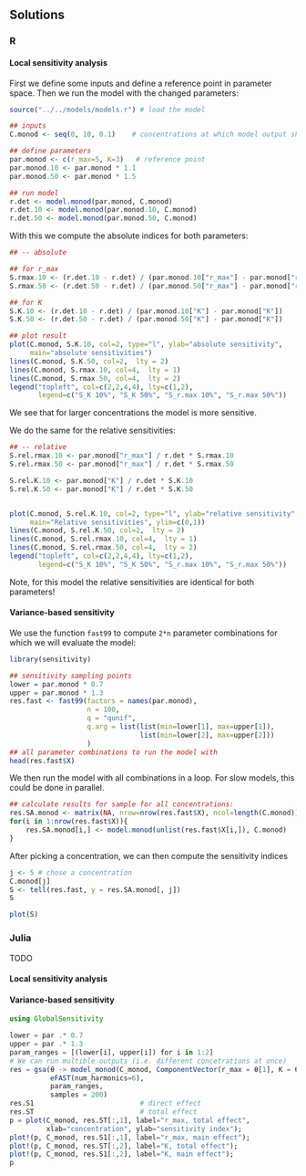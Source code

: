 
## Solutions {.tabset}

### R
#### Local sensitivity analysis

First we define some inputs and define a reference point in parameter
space. Then we run the model with the changed parameters:
```r
source("../../models/models.r") # load the model

## inputs
C.monod <- seq(0, 10, 0.1)    # concentrations at which model output should be calculated

## define parameters
par.monod <- c(r_max=5, K=3)   # reference point
par.monod.10 <- par.monod * 1.1
par.monod.50 <- par.monod * 1.5

## run model
r.det <- model.monod(par.monod, C.monod)
r.det.10 <- model.monod(par.monod.10, C.monod)
r.det.50 <- model.monod(par.monod.50, C.monod)
```
With this we compute the absolute
indices for both parameters:
```r
## -- absolute

## for r_max
S.rmax.10 <- (r.det.10 - r.det) / (par.monod.10["r_max"] - par.monod["r_max"])
S.rmax.50 <- (r.det.50 - r.det) / (par.monod.50["r_max"] - par.monod["r_max"])

## for K
S.K.10 <- (r.det.10 - r.det) / (par.monod.10["K"] - par.monod["K"])
S.K.50 <- (r.det.50 - r.det) / (par.monod.50["K"] - par.monod["K"])

## plot result
plot(C.monod, S.K.10, col=2, type="l", ylab="absolute sensitivity",
     main="absolute sensitivities")
lines(C.monod, S.K.50, col=2,  lty = 2)
lines(C.monod, S.rmax.10, col=4,  lty = 1)
lines(C.monod, S.rmax.50, col=4,  lty = 2)
legend("topleft", col=c(2,2,4,4), lty=c(1,2),
       legend=c("S_K 10%", "S_K 50%", "S_r.max 10%", "S_r.max 50%"))
```

We see that for larger concentrations the model is more sensitive.

We do the same for the relative sensitivities:
```r
## -- relative
S.rel.rmax.10 <- par.monod["r_max"] / r.det * S.rmax.10
S.rel.rmax.50 <- par.monod["r_max"] / r.det * S.rmax.50

S.rel.K.10 <- par.monod["K"] / r.det * S.K.10
S.rel.K.50 <- par.monod["K"] / r.det * S.K.50


plot(C.monod, S.rel.K.10, col=2, type="l", ylab="relative sensitivity",
     main="Relative sensitivities", ylim=c(0,1))
lines(C.monod, S.rel.K.50, col=2,  lty = 2)
lines(C.monod, S.rel.rmax.10, col=4,  lty = 1)
lines(C.monod, S.rel.rmax.50, col=4,  lty = 2)
legend("topleft", col=c(2,2,4,4), lty=c(1,2),
       legend=c("S_K 10%", "S_K 50%", "S_r.max 10%", "S_r.max 50%"))
```

Note, for this model the relative sensitivities are identical for both
parameters!


#### Variance-based sensitivity

We use the function `fast99` to compute `2*n` parameter combinations
for which we will evaluate the model:
```r
library(sensitivity)

## sensitivity sampling points
lower = par.monod * 0.7
upper = par.monod * 1.3
res.fast <- fast99(factors = names(par.monod),
                   n = 100,
                   q = "qunif",
                   q.arg = list(list(min=lower[1], max=upper[1]),
                                list(min=lower[2], max=upper[2]))
                   )
## all parameter combinations to run the model with
head(res.fast$X)
```

We then run the model with all combinations in a loop. For slow
models, this could be done in parallel.
```r
## calculate results for sample for all concentrations:
res.SA.monod <- matrix(NA, nrow=nrow(res.fast$X), ncol=length(C.monod))
for(i in 1:nrow(res.fast$X)){
    res.SA.monod[i,] <- model.monod(unlist(res.fast$X[i,]), C.monod)
}
```

After picking a concentration, we can then compute the sensitivity
indices
```r
j <- 5 # chose a concentration
C.monod[j]
S <- tell(res.fast, y = res.SA.monod[, j])
S

plot(S)
```

### Julia

TODO

#### Local sensitivity analysis

#### Variance-based sensitivity

```julia
using GlobalSensitivity

lower = par .* 0.7
upper = par .* 1.3
param_ranges = [(lower[i], upper[i]) for i in 1:2]
# We can run multible outputs (i.e. different concetrations at once)
res = gsa(θ -> model_monod(C_monod, ComponentVector(r_max = θ[1], K = θ[2])),
          eFAST(num_harmonics=6),
          param_ranges,
          samples = 200)
res.S1                          # direct effect
res.ST                          # total effect
p = plot(C_monod, res.ST[:,1], label="r_max, total effect",
         xlab="concentration", ylab="sensitivity index");
plot!(p, C_monod, res.S1[:,1], label="r_max, main effect");
plot!(p, C_monod, res.ST[:,2], label="K, total effect");
plot!(p, C_monod, res.S1[:,2], label="K, main effect");
p
```
